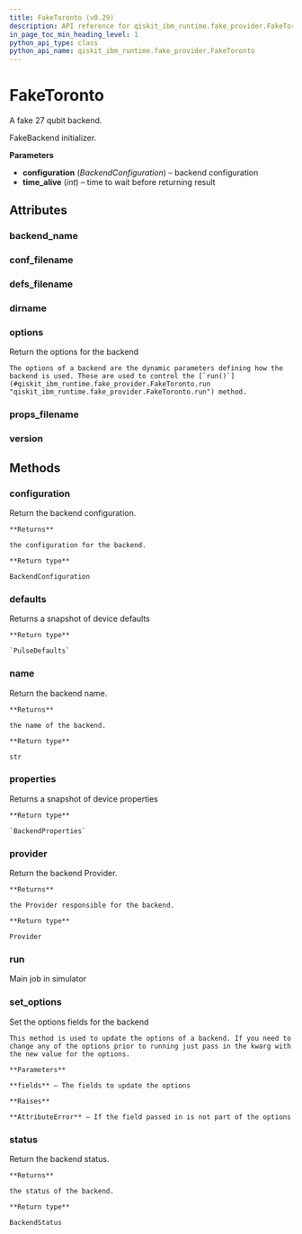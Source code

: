 ```yaml
---
title: FakeToronto (v0.29)
description: API reference for qiskit_ibm_runtime.fake_provider.FakeToronto in qiskit-ibm-runtime v0.29
in_page_toc_min_heading_level: 1
python_api_type: class
python_api_name: qiskit_ibm_runtime.fake_provider.FakeToronto
---
```


# FakeToronto

<Class id="qiskit_ibm_runtime.fake_provider.FakeToronto" isDedicatedPage={true} github="https://github.com/Qiskit/qiskit-ibm-runtime/tree/stable/0.29/qiskit_ibm_runtime/fake_provider/backends/toronto/fake_toronto.py#L31-L38" signature="FakeToronto" modifiers="class">
  A fake 27 qubit backend.

  FakeBackend initializer.

  **Parameters**

  *   **configuration** (*BackendConfiguration*) – backend configuration
  *   **time\_alive** (*int*) – time to wait before returning result

  ## Attributes

  ### backend\_name

  <Attribute id="qiskit_ibm_runtime.fake_provider.FakeToronto.backend_name" attributeValue="'fake_toronto'" />

  ### conf\_filename

  <Attribute id="qiskit_ibm_runtime.fake_provider.FakeToronto.conf_filename" attributeValue="'conf_toronto.json'" />

  ### defs\_filename

  <Attribute id="qiskit_ibm_runtime.fake_provider.FakeToronto.defs_filename" attributeValue="'defs_toronto.json'" />

  ### dirname

  <Attribute id="qiskit_ibm_runtime.fake_provider.FakeToronto.dirname" attributeValue="'/home/runner/work/qiskit-ibm-runtime/qiskit-ibm-runtime/qiskit_ibm_runtime/fake_provider/backends/toronto'" />

  ### options

  <Attribute id="qiskit_ibm_runtime.fake_provider.FakeToronto.options">
    Return the options for the backend

    The options of a backend are the dynamic parameters defining how the backend is used. These are used to control the [`run()`](#qiskit_ibm_runtime.fake_provider.FakeToronto.run "qiskit_ibm_runtime.fake_provider.FakeToronto.run") method.
  </Attribute>

  ### props\_filename

  <Attribute id="qiskit_ibm_runtime.fake_provider.FakeToronto.props_filename" attributeValue="'props_toronto.json'" />

  ### version

  <Attribute id="qiskit_ibm_runtime.fake_provider.FakeToronto.version" attributeValue="1" />

  ## Methods

  ### configuration

  <Function id="qiskit_ibm_runtime.fake_provider.FakeToronto.configuration" signature="configuration()">
    Return the backend configuration.

    **Returns**

    the configuration for the backend.

    **Return type**

    BackendConfiguration
  </Function>

  ### defaults

  <Function id="qiskit_ibm_runtime.fake_provider.FakeToronto.defaults" github="https://github.com/Qiskit/qiskit-ibm-runtime/tree/stable/0.29/qiskit_ibm_runtime/fake_provider/fake_pulse_backend.py#L29-L33" signature="defaults()">
    Returns a snapshot of device defaults

    **Return type**

    `PulseDefaults`
  </Function>

  ### name

  <Function id="qiskit_ibm_runtime.fake_provider.FakeToronto.name" signature="name()">
    Return the backend name.

    **Returns**

    the name of the backend.

    **Return type**

    str
  </Function>

  ### properties

  <Function id="qiskit_ibm_runtime.fake_provider.FakeToronto.properties" github="https://github.com/Qiskit/qiskit-ibm-runtime/tree/stable/0.29/qiskit_ibm_runtime/fake_provider/fake_qasm_backend.py#L43-L47" signature="properties()">
    Returns a snapshot of device properties

    **Return type**

    `BackendProperties`
  </Function>

  ### provider

  <Function id="qiskit_ibm_runtime.fake_provider.FakeToronto.provider" signature="provider()">
    Return the backend Provider.

    **Returns**

    the Provider responsible for the backend.

    **Return type**

    Provider
  </Function>

  ### run

  <Function id="qiskit_ibm_runtime.fake_provider.FakeToronto.run" github="https://github.com/Qiskit/qiskit-ibm-runtime/tree/stable/0.29/qiskit_ibm_runtime/fake_provider/fake_backend.py#L744-L775" signature="run(run_input, **kwargs)">
    Main job in simulator
  </Function>

  ### set\_options

  <Function id="qiskit_ibm_runtime.fake_provider.FakeToronto.set_options" signature="set_options(**fields)">
    Set the options fields for the backend

    This method is used to update the options of a backend. If you need to change any of the options prior to running just pass in the kwarg with the new value for the options.

    **Parameters**

    **fields** – The fields to update the options

    **Raises**

    **AttributeError** – If the field passed in is not part of the options
  </Function>

  ### status

  <Function id="qiskit_ibm_runtime.fake_provider.FakeToronto.status" signature="status()">
    Return the backend status.

    **Returns**

    the status of the backend.

    **Return type**

    BackendStatus
  </Function>
</Class>


